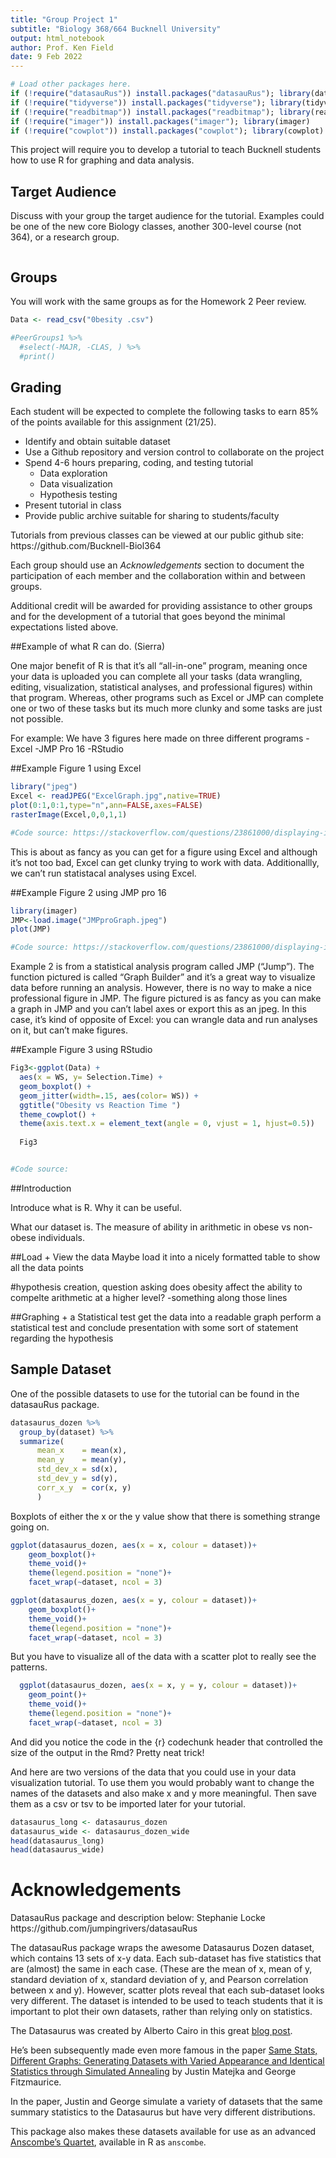 ```yaml
---
title: "Group Project 1"
subtitle: "Biology 368/664 Bucknell University"
output: html_notebook
author: Prof. Ken Field
date: 9 Feb 2022
---
```


```r
# Load other packages here.
if (!require("datasauRus")) install.packages("datasauRus"); library(datasauRus)
if (!require("tidyverse")) install.packages("tidyverse"); library(tidyverse)
if (!require("readbitmap")) install.packages("readbitmap"); library(readbitmap)
if (!require("imager")) install.packages("imager"); library(imager)
if (!require("cowplot")) install.packages("cowplot"); library(cowplot)
```

This project will require you to develop a tutorial to teach Bucknell students how to use R for graphing and data analysis. 

## Target Audience

Discuss with your group the target audience for the tutorial. 
Examples could be one of the new core Biology classes, another 300-level course (not 364), or a research group. 

```r

```

## Groups

You will work with the same groups as for the Homework 2 Peer review. 

```r
Data <- read_csv("0besity .csv")

#PeerGroups1 %>% 
  #select(-MAJR, -CLAS, ) %>%
  #print()
```

## Grading

Each student will be expected to complete the following tasks to earn 85% of the points available for this assignment (21/25).

- Identify and obtain suitable dataset
- Use a Github repository and version control to collaborate on the project
- Spend 4-6 hours preparing, coding, and testing tutorial
  + Data exploration
  + Data visualization
  + Hypothesis testing
- Present tutorial in class
- Provide public archive suitable for sharing to students/faculty

Tutorials from previous classes can be viewed at our public github site: https://github.com/Bucknell-Biol364

Each group should use an *Acknowledgements* section to document the participation of each member and the collaboration within and between groups.

Additional credit will be awarded for providing assistance to other groups and for the development of a tutorial that goes beyond the minimal expectations listed above.


##Example of what R can do. (Sierra)

One major benefit of R is that it's all "all-in-one" program, meaning once your data is uploaded you can complete all your tasks (data wrangling, editing, visualization, statistical analyses, and professional figures) within that program.
Whereas, other programs such as Excel or JMP can complete one or two of these tasks but its much more clunky and some tasks are just not possible. 

For example: 
We have 3 figures here made on three different programs
-Excel
-JMP Pro 16
-RStudio

##Example Figure 1 using Excel
```r
library("jpeg")
Excel <- readJPEG("ExcelGraph.jpg",native=TRUE)
plot(0:1,0:1,type="n",ann=FALSE,axes=FALSE)
rasterImage(Excel,0,0,1,1)

#Code source: https://stackoverflow.com/questions/23861000/displaying-images-in-r-in-version-3-1-0
```
This is about as fancy as you can get for a figure using Excel and although it's not too bad, Excel can get clunky trying to work with data. Additionallly, we can't run statistacal analyses using Excel.

##Example Figure 2 using JMP pro 16
```r

library(imager)
JMP<-load.image("JMPproGraph.jpeg")
plot(JMP)

#Code source: https://stackoverflow.com/questions/23861000/displaying-images-in-r-in-version-3-1-0
```
Example 2 is from a statistical analysis program called JMP ("Jump"). The function pictured is called "Graph Builder" and it's a great way to visualize data before running an analysis. However, there is no way to make a nice professional figure in JMP. The figure pictured is as fancy as you can make a graph in JMP and you can't label axes or export this as an jpeg. In this case, it's kind of opposite of Excel: you can wrangle data and run analyses on it, but can't make figures.

##Example Figure 3 using RStudio
```r

Fig3<-ggplot(Data) +
  aes(x = WS, y= Selection.Time) +
  geom_boxplot() +
  geom_jitter(width=.15, aes(color= WS)) +
  ggtitle("Obesity vs Reaction Time ") 
  theme_cowplot() +
  theme(axis.text.x = element_text(angle = 0, vjust = 1, hjust=0.5))
  
  Fig3


#Code source: 
```
##Introduction

Introduce what is R. Why it can be useful.

What our dataset is. The measure of ability in arithmetic in obese vs non-obese individuals.

##Load + View the data
Maybe load it into a nicely formatted table to show all the data points

#hypothesis creation, question asking
does obesity affect the ability to compelte arithmetic at a higher level?
-something along those lines

##Graphing + a Statistical test
get the data into a readable graph
perform a statistical test and conclude presentation with some sort of statement regarding the hypothesis

















## Sample Dataset

One of the possible datasets to use for the tutorial can be found in the datasauRus package.

```r
datasaurus_dozen %>% 
  group_by(dataset) %>% 
  summarize(
      mean_x    = mean(x),
      mean_y    = mean(y),
      std_dev_x = sd(x),
      std_dev_y = sd(y),
      corr_x_y  = cor(x, y)
      )
```

Boxplots of either the x or the y value show that there is something strange going on.

```r
ggplot(datasaurus_dozen, aes(x = x, colour = dataset))+
    geom_boxplot()+
    theme_void()+
    theme(legend.position = "none")+
    facet_wrap(~dataset, ncol = 3)
```

```r
ggplot(datasaurus_dozen, aes(x = y, colour = dataset))+
    geom_boxplot()+
    theme_void()+
    theme(legend.position = "none")+
    facet_wrap(~dataset, ncol = 3)
```

But you have to visualize all of the data with a scatter plot to really see the patterns.

```r
  ggplot(datasaurus_dozen, aes(x = x, y = y, colour = dataset))+
    geom_point()+
    theme_void()+
    theme(legend.position = "none")+
    facet_wrap(~dataset, ncol = 3)
```

And did you notice the code in the {r} codechunk header that controlled the size of the output in the Rmd? Pretty neat trick!

And here are two versions of the data that you could use in your data visualization tutorial. 
To use them you would probably want to change the names of the datasets and also make x and y more meaningful. 
Then save them as a csv or tsv to be imported later for your tutorial. 

```r
datasaurus_long <- datasaurus_dozen
datasaurus_wide <- datasaurus_dozen_wide
head(datasaurus_long)
head(datasaurus_wide)
```

# Acknowledgements

DatasauRus package and description below: Stephanie Locke https://github.com/jumpingrivers/datasauRus

The datasauRus package wraps the awesome Datasaurus Dozen dataset, which contains 13 sets of x-y data. Each sub-dataset has five statistics that are (almost) the same in each case. (These are the mean of x, mean of y, standard deviation of x, standard deviation of y, and Pearson correlation between x and y). However, scatter plots reveal that each sub-dataset looks very different. The dataset is intended to be used to teach students that it is important to plot their own datasets, rather than relying only on statistics.

The Datasaurus was created by Alberto Cairo in this great [blog post](http://www.thefunctionalart.com/2016/08/download-datasaurus-never-trust-summary.html).

He's been subsequently made even more famous in the paper [Same Stats, Different Graphs: Generating Datasets with Varied Appearance and Identical Statistics through Simulated Annealing](https://www.autodeskresearch.com/publications/samestats) by Justin Matejka and George Fitzmaurice.

In the paper, Justin and George simulate a variety of datasets that the same summary statistics to the Datasaurus but have very different distributions. 

This package also makes these datasets available for use as an advanced [Anscombe's Quartet](https://en.wikipedia.org/wiki/Anscombe%27s_quartet), available in R as `anscombe`.

